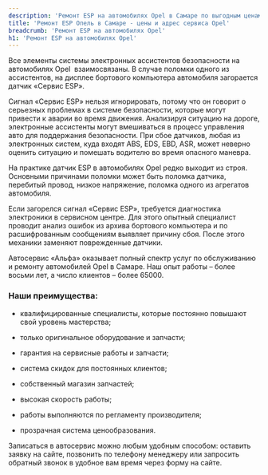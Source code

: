 ```yaml
---
description: 'Ремонт ESP на автомобилях Opel в Самаре по выгодным ценам в сертифицированном сервисе Опель.'
title: 'Ремонт ESP Опель в Самаре - цены и адрес сервиса Opel'
breadcrumb: 'Ремонт ESP на автомобилях Opel'
h1: 'Ремонт ESP на автомобилях Opel'
---
```

<p>
	 Все элементы системы электронных ассистентов безопасности на автомобилях Opel&nbsp; взаимосвязаны. В случае поломки одного из ассистентов, на дисплее бортового компьютера автомобиля загорается датчик «Сервис ESP».
</p>
<p>
	 Сигнал «Сервис ESP» нельзя игнорировать, потому что он говорит о серьезных проблемах в системе безопасности, которые могут привести к аварии во время движения. Анализируя ситуацию на дороге, электронные ассистенты могут вмешиваться в процесс управления авто для поддержания безопасности. При сбое датчиков, любая из электронных систем, куда входят ABS, EDS, EBD, ASR, может неверно оценить ситуацию и помешать водителю во время опасного маневра.
</p>
<p>
	 На практике датчик ESP в автомобилях Opel редко выходит из строя. Основными причинами поломки может быть поломка датчика, перебитый провод, низкое напряжение, поломка одного из агрегатов автомобиля.
</p>
<p>
	 Если загорелся сигнал «Сервис ESP», требуется диагностика электроники в сервисном центре. Для этого опытный специалист проводит анализ ошибок из архива бортового компьютера и по расшифрованным сообщениям выявляет причину сбоя. После этого механики заменяют поврежденные датчики.
</p>
<p>
	 Автосервис «Альфа» оказывает полный спектр услуг по обслуживанию и ремонту автомобилей Opel в Самаре. Наш опыт работы – более восьми лет, а число клиентов – более 65000.
</p>
<h3>Наши преимущества:</h3>
<ul>
	<li>
	<p>
		 квалифицированные специалисты, которые постоянно повышают свой уровень мастерства;
	</p>
 </li>
	<li>
	<p>
		 только оригинальное оборудование и запчасти;
	</p>
 </li>
	<li>
	<p>
		 гарантия на сервисные работы и запчасти;
	</p>
 </li>
	<li>
	<p>
		 система скидок для постоянных клиентов;
	</p>
 </li>
	<li>
	<p>
		 собственный магазин запчастей;
	</p>
 </li>
	<li>
	<p>
		 высокая скорость работы;
	</p>
 </li>
	<li>
	<p>
		 работы выполняются по регламенту производителя;
	</p>
 </li>
	<li>
	<p>
		 прозрачная система ценообразования.
	</p>
 </li>
</ul>
<p>
</p>
<p>
	 Записаться в автосервис можно любым удобным способом: оставить заявку на сайте, позвонить по телефону менеджеру или запросить обратный звонок в удобное вам время через форму на сайте.
</p>